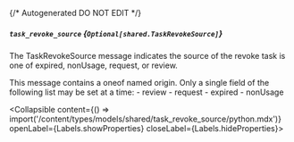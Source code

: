 {/* Autogenerated DO NOT EDIT  */}

##### `task_revoke_source` *{`Optional[shared.TaskRevokeSource]`}*
The TaskRevokeSource message indicates the source of the revoke task is one of expired, nonUsage, request, or review.

This message contains a oneof named origin. Only a single field of the following list may be set at a time:
  \- review
  \- request
  \- expired
  \- nonUsage

<Collapsible content={() => import('/content/types/models/shared/task_revoke_source/python.mdx')} openLabel={Labels.showProperties} closeLabel={Labels.hideProperties}>
</Collapsible>


